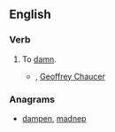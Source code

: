 ==English==

===Verb===
{{en-verb|dampn|es}}

# {{transitive|obsolete}} To [[damn]].
#* {{rfdate}}, [[w:Geoffrey Chaucer|Geoffrey Chaucer]]

===Anagrams===
* [[dampen#English|dampen]], [[madnep#English|madnep]]